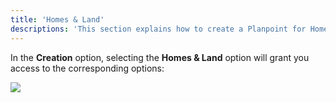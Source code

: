 ```yaml
---
title: 'Homes & Land'
descriptions: 'This section explains how to create a Planpoint for Homes & Land.'
---
```


In the **Creation** option, selecting the **Homes & Land** option will grant you access to the corresponding options:

<Frame>
  <img src="https://i.postimg.cc/qvw1RTBT/SVG-homes.png" />
</Frame>